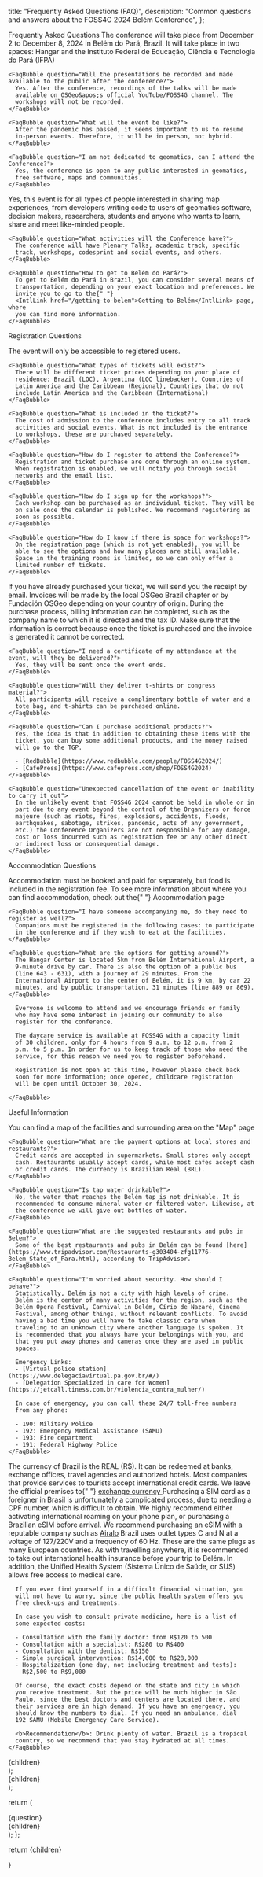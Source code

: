 
  title: "Frequently Asked Questions (FAQ)",
  description:
    "Common questions and answers about the FOSS4G 2024 Belém Conference",
};

<Heading color="red" bubble>Frequently Asked Questions</Heading>
<Grid>
  <Column>
    <FaqBubble question="When and where is the conference?">
      The conference will take place from December 2 to December 8, 2024
      in Belém do Pará, Brazil. It will take place in two spaces: Hangar
      and the Instituto Federal de Educação, Ciência e Tecnologia do Pará
      (IFPA)
    </FaqBubble>

    <FaqBubble question="Will the presentations be recorded and made available to the public after the conference?">
      Yes. After the conference, recordings of the talks will be made
      available on OSGeo&apos;s official YouTube/FOSS4G channel. The
      workshops will not be recorded.
    </FaqBubble>

    <FaqBubble question="What will the event be like?">
      After the pandemic has passed, it seems important to us to resume
      in-person events. Therefore, it will be in person, not hybrid.
    </FaqBubble>

    <FaqBubble question="I am not dedicated to geomatics, can I attend the Conference?">
      Yes, the conference is open to any public interested in geomatics,
      free software, maps and communities.
    </FaqBubble>

  </Column>

  <Column>
    <FaqBubble question="If I am not a developer or write code, is this conference also for me?">
      Yes, this event is for all types of people interested in sharing map
      experiences, from developers writing code to users of geomatics
      software, decision makers, researchers, students and anyone who
      wants to learn, share and meet like-minded people.
    </FaqBubble>

    <FaqBubble question="What activities will the Conference have?">
      The conference will have Plenary Talks, academic track, specific
      track, workshops, codesprint and social events, and others.
    </FaqBubble>

    <FaqBubble question="How to get to Belém do Pará?">
      To get to Belém do Pará in Brazil, you can consider several means of
      transportation, depending on your exact location and preferences. We
      invite you to go to the{" "}
      <IntlLink href="/getting-to-belem">Getting to Belém</IntlLink> page, where
      you can find more information.
    </FaqBubble>

  </Column>

</Grid>

<Heading color="red">Registration Questions</Heading>

<Grid>
  <Column>
    <FaqBubble question="Can I go without registering?">
      The event will only be accessible to registered users.
    </FaqBubble>

    <FaqBubble question="What types of tickets will exist?">
      There will be different ticket prices depending on your place of
      residence: Brazil (LOC), Argentina (LOC linebacker), Countries of
      Latin America and the Caribbean (Regional), Countries that do not
      include Latin America and the Caribbean (International)
    </FaqBubble>

    <FaqBubble question="What is included in the ticket?">
      The cost of admission to the conference includes entry to all track
      activities and social events. What is not included is the entrance
      to workshops, these are purchased separately.
    </FaqBubble>

    <FaqBubble question="How do I register to attend the Conference?">
      Registration and ticket purchase are done through an online system.
      When registration is enabled, we will notify you through social
      networks and the email list.
    </FaqBubble>

    <FaqBubble question="How do I sign up for the workshops?">
      Each workshop can be purchased as an individual ticket. They will be
      on sale once the calendar is published. We recommend registering as
      soon as possible.
    </FaqBubble>

    <FaqBubble question="How do I know if there is space for workshops?">
      On the registration page (which is not yet enabled), you will be
      able to see the options and how many places are still available.
      Space in the training rooms is limited, so we can only offer a
      limited number of tickets.
    </FaqBubble>

  </Column>

  <Column>
    <FaqBubble question="If I have already purchased my ticket, how can I get an invoice/receipt for my payment?">
      If you have already purchased your ticket, we will send you the
      receipt by email. Invoices will be made by the local OSGeo Brazil
      chapter or by Fundación OSGeo depending on your country of origin.
      During the purchase process, billing information can be completed,
      such as the company name to which it is directed and the tax ID.
      Make sure that the information is correct because once the ticket is
      purchased and the invoice is generated it cannot be corrected.
    </FaqBubble>

    <FaqBubble question="I need a certificate of my attendance at the event, will they be delivered?">
      Yes, they will be sent once the event ends.
    </FaqBubble>

    <FaqBubble question="Will they deliver t-shirts or congress material?">
      All participants will receive a complimentary bottle of water and a
      tote bag, and t-shirts can be purchased online.
    </FaqBubble>

    <FaqBubble question="Can I purchase additional products?">
      Yes, the idea is that in addition to obtaining these items with the
      ticket, you can buy some additional products, and the money raised
      will go to the TGP.

      - [RedBubble](https://www.redbubble.com/people/FOSS4G2024/)
      - [CafePress](https://www.cafepress.com/shop/FOSS4G2024)
    </FaqBubble>

    <FaqBubble question="Unexpected cancellation of the event or inability to carry it out">
      In the unlikely event that FOSS4G 2024 cannot be held in whole or in
      part due to any event beyond the control of the Organizers or force
      majeure (such as riots, fires, explosions, accidents, floods,
      earthquakes, sabotage, strikes, pandemic, acts of any government,
      etc.) the Conference Organizers are not responsible for any damage,
      cost or loss incurred such as registration fee or any other direct
      or indirect loss or consequential damage.
    </FaqBubble>

  </Column>

</Grid>

<Heading color="red">Accommodation Questions</Heading>

<Grid>
  <Column>
    <FaqBubble question="Are food and lodging included in professional and corporate registration fees?">
      Accommodation must be booked and paid for separately, but food is
      included in the registration fee. To see more information about
      where you can find accommodation, check out the{" "}
      <IntlLink href="/accommodation">Accommodation</IntlLink> page
    </FaqBubble>

    <FaqBubble question="I have someone accompanying me, do they need to register as well?">
      Companions must be registered in the following cases: to participate
      in the conference and if they wish to eat at the facilities.
    </FaqBubble>

    <FaqBubble question="What are the options for getting around?">
      The Hangar Center is located 5km from Belém International Airport, a
      9-minute drive by car. There is also the option of a public bus
      (line 643 - 631), with a journey of 29 minutes. From the
      International Airport to the center of Belém, it is 9 km, by car 22
      minutes, and by public transportation, 31 minutes (line 889 or 869).
    </FaqBubble>

  </Column>

  <Column>
    <FaqBubble question="Are there any options for child care?">

      Everyone is welcome to attend and we encourage friends or family
      who may have some interest in joining our community to also
      register for the conference.

      The daycare service is available at FOSS4G with a capacity limit
      of 30 children, only for 4 hours from 9 a.m. to 12 p.m. from 2
      p.m. to 5 p.m. In order for us to keep track of those who need the
      service, for this reason we need you to register beforehand.

      Registration is not open at this time, however please check back
      soon for more information; once opened, childcare registration
      will be open until October 30, 2024.

    </FaqBubble>

  </Column>

</Grid>

<Heading color="red">Useful Information</Heading>

<Grid>
  <Column>
    <FaqBubble question="Where can I find a map of the place and its surroundings?">
      You can find a map of the facilities and surrounding area <IntlLink href="/map">on the "Map" page</IntlLink>
    </FaqBubble>

    <FaqBubble question="What are the payment options at local stores and restaurants?">
      Credit cards are accepted in supermarkets. Small stores only accept
      cash. Restaurants usually accept cards, while most cafes accept cash
      or credit cards. The currency is Brazilian Real (BRL).
    </FaqBubble>

    <FaqBubble question="Is tap water drinkable?">
      No, the water that reaches the Belém tap is not drinkable. It is
      recommended to consume mineral water or filtered water. Likewise, at
      the conference we will give out bottles of water.
    </FaqBubble>

    <FaqBubble question="What are the suggested restaurants and pubs in Belem?">
      Some of the best restaurants and pubs in Belém can be found [here](https://www.tripadvisor.com/Restaurants-g303404-zfg11776-Belem_State_of_Para.html), according to TripAdvisor.
    </FaqBubble>

    <FaqBubble question="I'm worried about security. How should I behave?">
      Statistically, Belém is not a city with high levels of crime.
      Belém is the center of many activities for the region, such as the
      Belém Opera Festival, Carnival in Belém, Círio de Nazaré, Cinema
      Festival, among other things, without relevant conflicts. To avoid
      having a bad time you will have to take classic care when
      traveling to an unknown city where another language is spoken. It
      is recommended that you always have your belongings with you, and
      that you put away phones and cameras once they are used in public
      spaces.

      Emergency Links:
      - [Virtual police station](https://www.delegaciavirtual.pa.gov.br/#/)
      - [Delegation Specialized in care for Women](https://jetcall.tiness.com.br/violencia_contra_mulher/)

      In case of emergency, you can call these 24/7 toll-free numbers
      from any phone:

      - 190: Military Police
      - 192: Emergency Medical Assistance (SAMU)
      - 193: Fire department
      - 191: Federal Highway Police
    </FaqBubble>

  </Column>

  <Column>
    <FaqBubble question="How does currency and exchange work in Belém?">
      The currency of Brazil is the REAL (R$). It can be redeemed at
      banks, exchange offices, travel agencies and authorized hotels. Most
      companies that provide services to tourists accept international
      credit cards. We leave the official premises to{" "}
      <a
        href="https://belemtur.belem.pa.gov.br/casas-de-cambio/"
        target="_blank"
      >
        exchange currency
      </a>
    </FaqBubble>
    <FaqBubble question="Where can I get a SIM card in Belém?">
      Purchasing a SIM card as a foreigner in Brasil is unfortunately a
      complicated process, due to needing a CPF number, which is difficult
      to obtain. We highly recommend either activating international
      roaming on your phone plan, or purchasing a Brazilian eSIM before
      arrival. We recommend purchasing an eSIM with a reputable company
      such as <a href="https://www.airalo.com/">Airalo</a>
    </FaqBubble>
    <FaqBubble question="Which power plugs and adapters work in Brazil?">
      Brazil uses outlet types C and N at a voltage of 127/220V and a
      frequency of 60 Hz. These are the same plugs as many European
      countries.
    </FaqBubble>
    <FaqBubble question="What are the options for healthcare if something were to happen during my visit?">
      As with travelling anywhere, it is recommended to take out
      international health insurance before your trip to Belém. In
      addition, the Unified Health System (Sistema Único de Saúde, or
      SUS) allows free access to medical care.

      If you ever find yourself in a difficult financial situation, you
      will not have to worry, since the public health system offers you
      free check-ups and treatments.

      In case you wish to consult private medicine, here is a list of
      some expected costs:

      - Consultation with the family doctor: from R$120 to 500
      - Consultation with a specialist: R$280 to R$400
      - Consultation with the dentist: R$150
      - Simple surgical intervention: R$14,000 to R$28,000
      - Hospitalization (one day, not including treatment and tests):
        R$2,500 to R$9,000

      Of course, the exact costs depend on the state and city in which
      you receive treatment. But the price will be much higher in São
      Paulo, since the best doctors and centers are located there, and
      their services are in high demand. If you have an emergency, you
      should know the numbers to dial. If you need an ambulance, dial
      192 SAMU (Mobile Emergency Care Service).

      <b>Recommendation</b>: Drink plenty of water. Brazil is a tropical
      country, so we recommend that you stay hydrated at all times.
    </FaqBubble>

  </Column>

</Grid>

  <div className="grid grid-cols-1 sm:grid-cols-2 sm:space-x-4">{children}</div>
);

  <div className="space-y-4 my-2">{children}</div>
);

  return (
    <div>
      <div className="bg-f4g_red/90 text-white rounded-t-lg px-4 py-3 leading-5 text-lg">
        {question}
      </div>
      <div className="px-2 py-1 border border-f4g_red rounded-b-lg">
        {children}
      </div>
    </div>
  );
};

  return <MdxLayout metadata={metadata}>{children}</MdxLayout>

}
